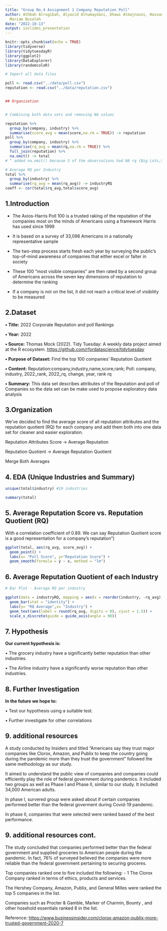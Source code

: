 ```yaml
---
title: "Group No.4 Assignment 1 Company Reputation Poll"
author: Athbah Alrugibah, Alyazid Alhumaydani, Dhawi Almajnouni, Hassan AlTamimi,
  Mariam Busaleh
date: "2022-10-13"
output: ioslides_presentation
---
```


```r
knitr::opts_chunk$set(echo = TRUE)
library(tidyverse)
library(tidytuesdayR)
library(ggplot2)
library(DataExplorer)
library(randomcoloR)

# Import all data files

poll <- read.csv("../data/poll.csv")
reputation <- read.csv("../data/reputation.csv")


## Organization


# Combining both data sets and removing NA values 

reputation %>%
  group_by(company, industry) %>%
  summarise(score_avg = mean(score,na.rm = TRUE)) -> reputation
poll %>%
  group_by(company, industry) %>%
  summarise(rq_avg = mean(rq,na.rm = TRUE)) %>%
  full_join(reputation) %>%
  na.omit() -> total
# ^ added na.omit() because 3 of the observations had NA rq (Big Lots,Shein,Stellantis)

# Average RQ per Industry
total %>%
  group_by(industry) %>%
  summarise(rq_avg = mean(rq_avg)) -> industryRQ
coeff <- cor(total$rq_avg,total$score_avg)

```

## 1.Introduction

- The Axios-Harris Poll 100 is a trusted raking of the reputation of the
companies most on the minds of Americans using a framework Harris has
used since 1999

- It is based on a survey of 33,096 Americans in a nationally representative sample 

- The two-step process starts fresh each year by surveying the public’s top-of-mind awareness of companies that either excel or falter in society

- These 100 “most visible companies” are then rated by a second group of Americans across the seven key dimensions of reputation to determine the ranking

- If a company is not on the list, it did not reach a critical level of visibility to be measured


## 2.Dataset

**• Title:** 2022 Corporate Reputation and poll Rankings

**• Year:** 2022

**• Source:** Thomas Mock (2022). Tidy Tuesday: A weekly data project aimed at the R ecosystem. <https://github.com/rfordatascience/tidytuesday>

**• Purpose of Dataset:** Find the top 100 companies' Reputation Quotient 

**• Content:** Reputation:company,industry,name,score,rank;
              Poll: company, industry, 2022_rank, 2022_rq, change, year, rank	rq

**• Summary:** This data set describes attributes of the Reputation and poll of Companies so the data set can be make used to propose exploratory data analysis

## 3.Organization

We've decided to find the average score of all reputation attributes and the reputation quotient (RQ) for each company and add them both into one data set for cleaner and easier exploration.

  Reputation Attributes Score -> Average Reputation\n
  
  Reputation Quotient -> Average Reputation Quotient\n
    
  Merge Both Averages

## 4. EDA (Unique Industries and Summary)
```r
unique(total$industry) #19 industries

summary(total)
```

## 5. Average Reputation Score vs. Reputation Quotient (RQ)
With a correlation coefficient of 0.89. We can say Reputation Quotient score is a good representation for a company's reputation")
```r
ggplot(total, aes(rq_avg, score_avg)) +
  geom_point() +
  labs(x= "Poll Score", y="Reputation Score") +
  geom_smooth(formula = y ~ x, method = "lm")
```


## 6. Average Reputation Quotient of each Industry
```r
# Bar Plot - Average RQ per industry

ggplot(data = industryRQ, mapping = aes(x = reorder(industry, -rq_avg), rq_avg)) + 
  geom_bar(stat = "identity") +
  labs(y= "RQ Average",x= "Industry") +
  geom_text(aes(label = round(rq_avg, digits = 0), vjust = 1.5)) +
  scale_x_discrete(guide = guide_axis(angle = 90))
```

## 7. Hypothesis

 **Our current hypothesis is:** 
 
•  The grocery industry have a significantly better reputation than other industries.

•  The Airline industry have a significantly worse reputation than other industries.

## 8. Further Investigation

**In the future we hope to:**

• Test our hypothesis using a suitable test.

• Further investigate for other correlations

## 9. additional resources
A study conducted by Insiders and titled "Americans say they trust major companies like Clorox, Amazon, and Publix to keep the country going during the pandemic more than they trust the government" followed the same methodology as our study.

It aimed to understand the public view of companies and companies could efficiently play the role of federal government during pandemics. It included two groups as well as Phase I and Phase II, similar to our study. It included 34,000 American adults. 

In phase I, survered group were asked about if certain companies performed better than the federal goverment during Covid-19 pandemic. 

In phase II, companies that were selected were ranked based of the best performance. 

## 9. additional resources cont.
The study concluded that companies performed better than the federal government and supplied groceries to American people during the pandemic. In fact, 76% of surveyed believed the companies were more reliable than the federal government pertaining to securing groceres.

Top companies ranked one to five included the following:
- 1  The Clorox Company ranked in terms of ethics, products and services.

The Hershey Company, Amazon, Publix, and General Milles were ranked the top 5 companies in the list. 

Companies such as Procter & Gamble, Marker of Charmin, Bounty , and other hosehold essentials ranked 8 in the list. 

Reference: <https://www.businessinsider.com/clorox-amazon-publix-more-trusted-government-2020-7>